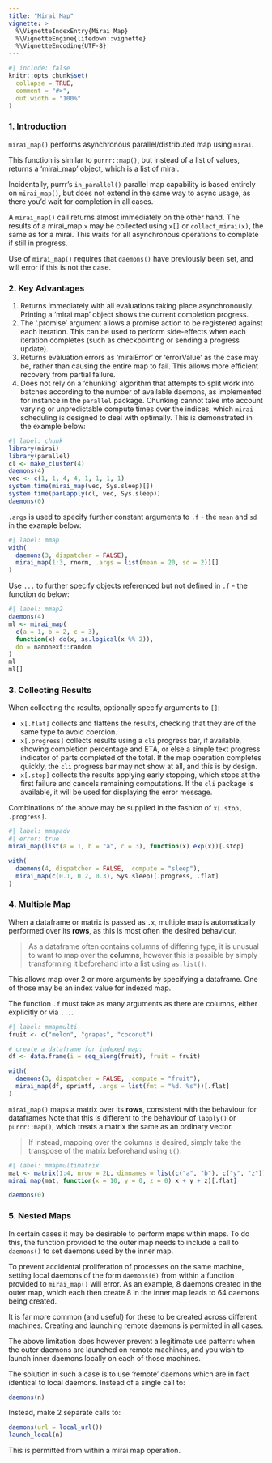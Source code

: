 ```yaml
---
title: "Mirai Map"
vignette: >
  %\VignetteIndexEntry{Mirai Map}
  %\VignetteEngine{litedown::vignette}
  %\VignetteEncoding{UTF-8}
---
```


```r
#| include: false
knitr::opts_chunk$set(
  collapse = TRUE,
  comment = "#>",
  out.width = "100%"
)
```

### 1. Introduction

`mirai_map()` performs asynchronous parallel/distributed map using `mirai`.

This function is similar to `purrr::map()`, but instead of a list of values, returns a 'mirai_map' object, which is a list of mirai.

Incidentally, purrr's `in_parallel()` parallel map capability is based entirely on `mirai_map()`, but does not extend in the same way to async usage, as there you'd wait for completion in all cases.

A `mirai_map()` call returns almost immediately on the other hand.
The results of a mirai_map `x` may be collected using `x[]` or `collect_mirai(x)`, the same as for a mirai.
This waits for all asynchronous operations to complete if still in progress.

Use of `mirai_map()` requires that `daemons()` have previously been set, and will error if this is not the case.

### 2. Key Advantages

1. Returns immediately with all evaluations taking place asynchronously. Printing a 'mirai map' object shows the current completion progress.
1. The '.promise' argument allows a promise action to be registered against each iteration. This can be used to perform side-effects when each iteration completes (such as checkpointing or sending a progress update).
1. Returns evaluation errors as 'miraiError' or 'errorValue' as the case may be, rather than causing the entire map to fail. This allows more efficient recovery from partial failure.
1. Does not rely on a 'chunking' algorithm that attempts to split work into batches according to the number of available daemons, as implemented for instance in the `parallel` package. 
Chunking cannot take into account varying or unpredictable compute times over the indices, which `mirai` scheduling is designed to deal with optimally. This is demonstrated in the example below:
```r
#| label: chunk
library(mirai)
library(parallel)
cl <- make_cluster(4)
daemons(4)
vec <- c(1, 1, 4, 4, 1, 1, 1, 1)
system.time(mirai_map(vec, Sys.sleep)[])
system.time(parLapply(cl, vec, Sys.sleep))
daemons(0)
```
`.args` is used to specify further constant arguments to `.f` - the `mean` and `sd` in the example below:
```r
#| label: mmap
with(
  daemons(3, dispatcher = FALSE),
  mirai_map(1:3, rnorm, .args = list(mean = 20, sd = 2))[]
)
```
Use `...` to further specify objects referenced but not defined in `.f` - the function `do` below:
```r
#| label: mmap2
daemons(4)
ml <- mirai_map(
  c(a = 1, b = 2, c = 3),
  function(x) do(x, as.logical(x %% 2)),
  do = nanonext::random
)
ml
ml[]
```

### 3. Collecting Results

When collecting the results, optionally specify arguments to `[]`:

- `x[.flat]` collects and flattens the results, checking that they are of the same type to avoid coercion.
- `x[.progress]` collects results using a `cli` progress bar, if available, showing completion percentage and ETA, or else a simple text progress indicator of parts completed of the total. If the map operation completes quickly, the `cli` progress bar may not show at all, and this is by design.
- `x[.stop]` collects the results applying early stopping, which stops at the first failure and cancels remaining computations. If the `cli` package is available, it will be used for displaying the error message.

Combinations of the above may be supplied in the fashion of `x[.stop, .progress]`.
```r
#| label: mmapadv
#| error: true
mirai_map(list(a = 1, b = "a", c = 3), function(x) exp(x))[.stop]

with(
  daemons(4, dispatcher = FALSE, .compute = "sleep"),
  mirai_map(c(0.1, 0.2, 0.3), Sys.sleep)[.progress, .flat]
)
```

### 4. Multiple Map

When a dataframe or matrix is passed as `.x`, multiple map is automatically performed over its **rows**, as this is most often the desired behaviour.

> As a dataframe often contains columns of differing type, it is unusual to want to map over the **columns**, however this is possible by simply transforming it beforehand into a list using `as.list()`.

This allows map over 2 or more arguments by specifying a dataframe.
One of those may be an index value for indexed map.

The function `.f` must take as many arguments as there are columns, either explicitly or via `...`.

```r
#| label: mmapmulti
fruit <- c("melon", "grapes", "coconut")

# create a dataframe for indexed map:
df <- data.frame(i = seq_along(fruit), fruit = fruit)

with(
  daemons(3, dispatcher = FALSE, .compute = "fruit"),
  mirai_map(df, sprintf, .args = list(fmt = "%d. %s"))[.flat]
)
```

`mirai_map()` maps a matrix over its **rows**, consistent with the behaviour for dataframes
Note that this is different to the behaviour of `lapply()` or `purrr::map()`, which treats a matrix the same as an ordinary vector.

> If instead, mapping over the columns is desired, simply take the transpose of the matrix beforehand using `t()`.

```r
#| label: mmapmultimatrix
mat <- matrix(1:4, nrow = 2L, dimnames = list(c("a", "b"), c("y", "z")))
mirai_map(mat, function(x = 10, y = 0, z = 0) x + y + z)[.flat]

daemons(0)
```

### 5. Nested Maps

In certain cases it may be desirable to perform maps within maps. To do this, the function provided to the outer map needs to include a call to `daemons()` to set daemons used by the inner map.

To prevent accidental proliferation of processes on the same machine, setting local daemons of the form `daemons(6)` from within a function provided to `mirai_map()` will error. As an example, 8 daemons created in the outer map, which each then create 8 in the inner map leads to 64 daemons being created.

It is far more common (and useful) for these to be created across different machines. Creating and launching remote daemons is permitted in all cases.

The above limitation does however prevent a legitimate use pattern: when the outer daemons are launched on remote machines, and you wish to launch inner daemons locally on each of those machines.

The solution in such a case is to use 'remote' daemons which are in fact identical to local daemons.
Instead of a single call to:
```r
daemons(n)
```
Instead, make 2 separate calls to:
```r
⁠daemons(url = local_url())
launch_local(n)
```
This is permitted from within a mirai map operation.
